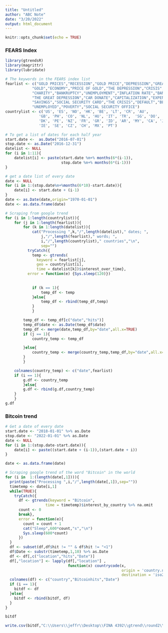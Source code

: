 ---
title: "Untitled"
author: "ABC Note"
date: "3/20/2022"
output: html_document
---

```{r setup, include=FALSE}
knitr::opts_chunk$set(echo = TRUE)
```

### FEARS Index
```{r}
library(gtrendsR)
library(magrittr)
library(lubridate)
```
```{r}
# The keywords in the FEARS index list
fearlist <- c("GOLD PRICES","RECESSION","GOLD PRICE","DEPRESSION","GREAT DEPRESSION",
            "GOLD","ECONOMY","PRICE OF GOLD","THE DEPRESSION","CRISIS","FRUGAL","GDP",
            "CHARITY","BANKRUPTCY","UNEMPLOYMENT","INFLATION RATE","BANKRUPT",
            "THE GREAT DEPRESSION","CAR DONATE","CAPITALIZATION","EXPENSE","DONATION",
            "SAVINGS","SOCIAL SECURITY CARD","THE CRISIS","DEFAULT","BENEFITS",
            "UNEMPLOYED","POVERTY","SOCIAL SECURITY OFFICE")
countrylist <- c('US', 'ES', 'NO', 'HK', 'BE', 'LT', 'CR', 'AU', 
               'GB', 'PH', 'CO', 'NL', 'HU', 'IT', 'TR',  'SG', 'DO', 'BR',
               'DK', 'PE', 'NZ', 'FR', 'GR', 'ID', 'AR', 'MY', 'CA', 'JP', 'DE',
               'IE', 'SE', 'CZ', 'CH', 'MX', 'PT')


```

```{r}
# To get a list of dates for each half year
start.date <-  as.Date("2016-07-01")
stop.date <- as.Date("2016-12-31")
datelist <- NULL
for (i in 1:11){
    datelist[i] <- paste(start.date %m+% months(6*(i-1)),
                         stop.date %m+% months(6*(i-1)))
}

```

```{r}
# get a date list of every date
date <- NULL
for (i in 1:(stop.date%m+%months(6*10)-start.date)){
    date[i] <- start.date + (i-1)
}
date <- as.Date(date,origin="1970-01-01")
date <- as.data.frame(date)


```


```{r}
# Scraping from google trend
for (i in 1:length(countrylist)){
    for (j in 1:length(fearlist)){
        for (k in 1:length(datelist)){
            cat("Processing ",k,"/",length(datelist)," dates; ",
                j,"/",length(fearlist)," words; ",
                i,"/",length(countrylist)," countries","\n",
                sep="")
          tryCatch({
            temp <- gtrends(
              keyword = fearlist[j], 
              geo = countrylist[i],
              time = datelist[k])$interest_over_time},
          error = function(e) {Sys.sleep(120)})
            
                  
            if (k == 1){
                temp_df <- temp
            }else{
                temp_df <- rbind(temp_df,temp)
            }
            }

        temp_df <- temp_df[c("date","hits")]
        temp_df$date <- as.Date(temp_df$date)
        temp_df <- merge(date,temp_df,by="date",all.x=TRUE)
        if (j == 1){
            country_temp <- temp_df

        }else{
            country_temp <- merge(country_temp,temp_df,by="date",all.x=TRUE)
        }
        }

    colnames(country_temp) <- c("date",fearlist)
    if (i == 1){
        g.df <- country_temp
        }else{
        g.df <- rbind(g.df,country_temp)
    }
    }
g.df

```



### Bitcoin trend

```{r}
# Get a date of every date
start.date <- "2018-01-01" %>% as.Date
stop.date <- "2022-01-01" %>% as.Date
date <- NULL
for (i in 1:(stop.date-start.date)){
    date[i] <- paste((start.date + (i-1)),(start.date + i))
}

date <- as.data.frame(date)
```


```{r}
# Scraping google trend of the word "Bitcoin" in the world
for (i in  1:(length(date[,1]))){
  print(paste("Processing ",i,"/",length(date[,1]),sep=""))
  timetemp <- date[i,1]
  while(TRUE){
    tryCatch({
      df <- gtrends(keyword = "Bitcoin", 
                  time = timetemp)$interest_by_country %>% na.omit
      count <- 0
      break},
      error = function(e){
        count = count + 1
        cat("Sleep",600*count,"s","\n")
        Sys.sleep(600*count)
      })
  }
  df <- subset(df,df$hit != "" & df$hit != "<1")
  df$Date <- substr(timetemp,1,10) %>% as.Date
  df <- df[,c("location","hits","Date")]
  df[,"location"] <- lapply(df[,"location"] , 
                            function(x) countrycode(x, 
                                                    origin = 'country.name', 
                                                    destination = 'iso2c')) %>% unlist                   
  colnames(df) <- c("country","Bitcoinhits","Date")
  if (i == 1){
    bitdf <- df
  }else{
    bitdf <- rbind(bitdf, df)
  }
}

bitdf
```



```{r}

write.csv(bitdf,"C:\\Users\\jeffr\\Desktop\\FINA 4392\\gtrend\\round2\\part1.csv")
```


